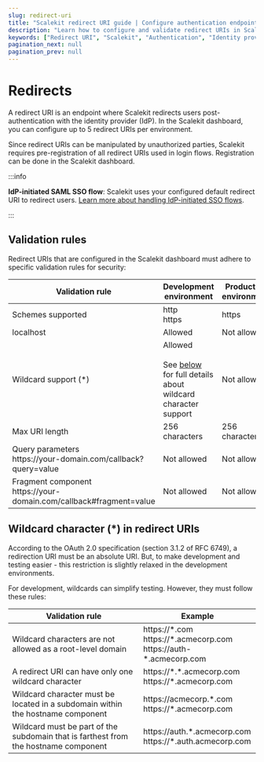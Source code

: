 ```yaml
---
slug: redirect-uri
title: "Scalekit redirect URI guide | Configure authentication endpoints"
description: "Learn how to configure and validate redirect URIs in Scalekit for secure SSO flows, including development and production environment requirements."
keywords: ["Redirect URI", "Scalekit", "Authentication", "Identity provider", "SAML SSO", "OAuth 2.0", "Wildcard support", "Security", "URI validation"]
pagination_next: null
pagination_prev: null
---
```



# Redirects

A redirect URI is an endpoint where Scalekit redirects users post-authentication with the identity provider (IdP). In the Scalekit dashboard, you can configure up to 5 redirect URIs per environment.

Since redirect URIs can be manipulated by unauthorized parties, Scalekit requires pre-registration of all redirect URIs used in login flows. Registration can be done in the Scalekit dashboard.

:::info

**IdP-initiated SAML SSO flow**: Scalekit uses your configured default redirect URI to redirect users. [Learn more about handling IdP-initiated SSO flows](/sso/guides/setup-sso/implement-idp-initiated-sso).

:::

## Validation rules

Redirect URIs that are configured in the Scalekit dashboard must adhere to specific validation rules for security:

| Validation rule                                                                                                 | Development environment                                                                                                                 | Production environment                         |
| --------------------------------------------------------------------------------------------------------------- | --------------------------------------------------------------------------------------------------------------------------------------- | ---------------------------------------------- |
| Schemes supported                                                                                               | <FcCheckmark /> <SimpleCode>http</SimpleCode><br /> <FcCheckmark /> <SimpleCode>https </SimpleCode>                                     | <FcCheckmark /> <SimpleCode>https</SimpleCode> |
| localhost                                                                                                       | <FcCheckmark /> Allowed                                                                                                                 | <FcCancel /> Not allowed                       |
| Wildcard support (\*)                                                                                           | <FcCheckmark /> Allowed<br /><br />See [below](/sso/guides/key-concepts/redirect-uri) for full details about wildcard character support | <FcCancel /> Not allowed                       |
| Max URI length                                                                                                  | 256 characters                                                                                                                          | 256 characters                                 |
| Query parameters <br /> <SimpleCode>https:<span></span>//your-domain.com/callback?query=value</SimpleCode>      | <FcCancel /> Not allowed                                                                                                                | <FcCancel /> Not allowed                       |
| Fragment component <br /> <SimpleCode>https:<span></span>//your-domain.com/callback#fragment=value</SimpleCode> | <FcCancel /> Not allowed                                                                                                                | <FcCancel /> Not allowed                       |

## Wildcard character (<SimpleCode>\*</SimpleCode>) in redirect URIs

According to the OAuth 2.0 specification (<Link href="https://tools.ietf.org/html/rfc6749#section-3.1.2">section 3.1.2 of RFC 6749</Link>), a redirection URI must be an absolute URI. But, to make development and testing easier - this restriction is slightly relaxed in the development environments.

For development, wildcards can simplify testing. However, they must follow these rules:

| Validation rule                                                                     | Example                                                                                                                                                                                                          |
| ----------------------------------------------------------------------------------- | ---------------------------------------------------------------------------------------------------------------------------------------------------------------------------------------------------------------- |
| Wildcard characters are not allowed as a root-level domain                          | <FcCancel /> <SimpleCode>https://\*.com</SimpleCode><br/><FcCheckmark /> <SimpleCode>https://\*.acmecorp.com</SimpleCode><br/><FcCheckmark /> <SimpleCode>https<span></span>://auth-\*.acmecorp.com</SimpleCode> |
| A redirect URI can have only one wildcard character                                 | <FcCancel /> <SimpleCode>https://\*.\*.acmecorp.com</SimpleCode><br/><FcCheckmark /> <SimpleCode>https://\*.acmecorp.com</SimpleCode>                                                                            |
| Wildcard character must be located in a subdomain within the hostname component     | <FcCancel /> <SimpleCode>https<span></span>://acmecorp.\*.com</SimpleCode><br/><FcCheckmark /> <SimpleCode>https://\*.acmecorp.com</SimpleCode>                                                                  |
| Wildcard must be part of the subdomain that is farthest from the hostname component | <FcCancel /> <SimpleCode>https<span></span>://auth.\*.acmecorp.com</SimpleCode><br/><FcCheckmark /> <SimpleCode>https://\*.auth.acmecorp.com</SimpleCode>                                                        |

